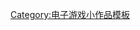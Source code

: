 {{asbox
|name = Template:Arcade-stub
|image=Crystal Project Package games arcade.png
|pix=32
|subject=[[街机]]
|category=街机小作品
}}<noinclude>
[[Category:电子游戏小作品模板]]
</noinclude>